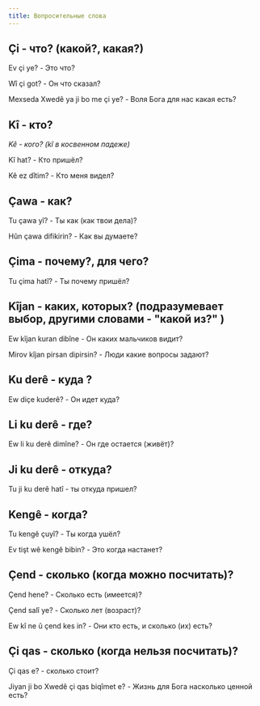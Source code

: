 ```yaml
---
title: Вопросительные слова
---
```


## Çi - что? (какой?, какая?)

Ev çi ye? - Это что?

Wî çi got? - Он что сказал?

Mexseda Xwedê ya ji bo me çi ye? - Воля Бога для нас какая есть?

## Kî - кто?

_Kê - кого? (kî в  косвенном падеже)_

Kî hat? - Кто пришёл?

Kê ez dîtim? - Кто меня видел?

## Çawa - как?

Tu çawa yî? - Ты как (как твои дела)?

Hûn çawa difikirin? - Как вы думаете?

## Çima - почему?, для чего?

Tu çima hatî? - Ты почему пришёл?

## Kîjan - каких, которых? (подразумевает выбор, другими словами - "какой из?" )

Ew kîjan kuran dibîne - Он каких мальчиков видит?

Mirov kîjan pirsan dipirsin? - Люди какие вопросы задают?

## Ku derê - куда ?

Ew diçe kuderê? - Он идет куда?

## Li ku derê - где?

Ew li ku derê dimîne? - Он где остается (живёт)?

## Ji ku derê - откуда?

Tu ji ku derê hatî - ты откуда пришел?

## Kengê - когда?

Tu kengê çuyî? - Ты когда ушёл?

Ev tişt wê kengê bibin? - Это когда настанет?

## Çend - сколько (когда можно посчитать)?

Çend hene? - Сколько есть (имеется)?

Çend salî ye? - Сколько лет (возраст)?

Ew kî ne û çend kes in? - Они кто есть, и сколько (их) есть?

## Çi qas - сколько (когда нельзя посчитать)?

Çi qas e? - сколько стоит?

Jiyan ji bo Xwedê çi qas biqîmet e? - Жизнь для Бога насколько ценной есть?
